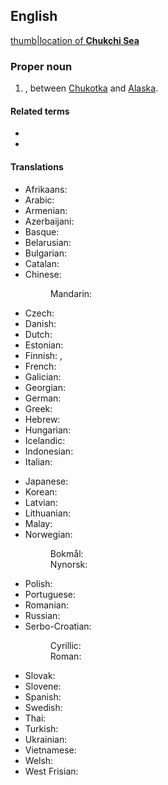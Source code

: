 ==English==
{{wikipedia}}
[[image:Chukchi_Sea_map.png|thumb|location of '''Chukchi Sea''']]

===Proper noun===
{{en-proper noun|head=Chukchi Sea}}

# {{place|en|marginal sea|ocean/Arctic Ocean}}, between [[Chukotka]] and [[Alaska]].

====Related terms====
* {{l|en|Chukchi}}
* {{l|en|Chukotka}}

====Translations====
{{trans-top|part of the Arctic Ocean}}
* Afrikaans: {{t|af|Tsjoekotkasee}}
* Arabic: {{t|ar|بحر تشوكشي|m}}
* Armenian: {{t|hy|Չուկոտի ծով}}
* Azerbaijani: {{t+|az|Çukot dənizi}}
* Basque: {{t|eu|Txuktxien itsasoa}}
* Belarusian: {{t|be|Чукоцкае мора|n}}
* Bulgarian: {{t|bg|Чукотско море|n}}
* Catalan: {{t|ca|mar dels Txuktxis|m}}
* Chinese:
*: Mandarin: {{t|cmn|楚科奇海|tr=Chǔkēqíhǎi}}
* Czech: {{t|cs|Čukotské moře|n}}
* Danish: {{t|da|Tjuktjerhavet}}
* Dutch: {{t|nl|Tsjoektsjenzee|f}}
* Estonian: {{t|et|Tšuktši meri}}
* Finnish: {{t+|fi|Tšuktšimeri}}, {{t|fi|Tšuktšienmeri}}
* French: {{t|fr|mer des Tchouktches|f}}
* Galician: {{t|gl|Mar de Chukchi|m}}
* Georgian: {{t|ka|ჩუკოტკის ზღვა}}
* German: {{t|de|Tschuktschensee|f}}
* Greek: {{t|el|Θάλασσα Τσούκτσι|f}}
* Hebrew: {{t|he|ים צ׳וקצ׳י|m|tr=yam tsúktsi|alt=ים צ'וקצ'י}}
* Hungarian: {{t+|hu|Csukcs-tenger}}
* Icelandic: {{t+|is|Tjúktahaf|n}}
* Indonesian: {{t|id|Laut Chukchi}}
* Italian: {{t|it|mare dei Ciukci|f}}
{{trans-mid}}
* Japanese: {{t|ja|チュクチ海|tr=Chukuchi-kai}}
* Korean: {{t|ko|축치해}}
* Latvian: {{t|lv|Čukču jūra|f}}
* Lithuanian: {{t|lt|Čiukčių jūra}}
* Malay: {{t|ms|Laut Chukchi}}
* Norwegian:
*: Bokmål: {{t|nb|Tsjuktsjerhavet|n}}
*: Nynorsk: {{t|nn|Tsjuktsjarhavet|n}}
* Polish: {{t+|pl|Morze Czukockie|m}}
* Portuguese: {{t|pt|Mar de Tchuktchi|m}}
* Romanian: {{t|ro|Marea Ciukotsk|f}}
* Russian: {{t+|ru|Чуко́тское мо́ре|n}}
* Serbo-Croatian:
*: Cyrillic: {{t|sh|Чукотско море|n}}
*: Roman: {{t|sh|Čukotsko more|n}}
* Slovak: {{t|sk|Čukotské more|n}}
* Slovene: {{t|sl|Čukotsko morje|n}}
* Spanish: {{t|es|mar de Chukotka|f}}
* Swedish: {{t|sv|Tjuktjerhavet|n}}
* Thai: {{t|th|ทะเลชุกชี|tr=tà-lee chúk-gà-chii}}
* Turkish: {{t|tr|Çukçi Denizi}}
* Ukrainian: {{t|uk|Чукотське море|n}}
* Vietnamese: {{t|vi|biển Chukotka}}
* Welsh: {{t|cy|Môr Chukchi|m}}
* West Frisian: {{t|fy|Tsjûktsjensee}}
{{trans-bottom}}
